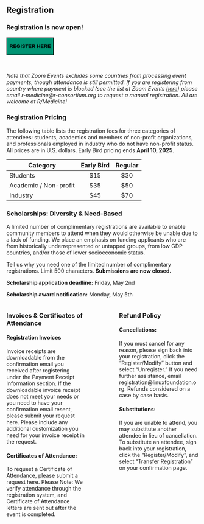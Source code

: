 ## Registration

### Registration is now open!

<button class="btn btn-primary" style="background-color: #009473" onclick="window.location.href=&#39;https://events.zoom.us/ev/Ary4n0gHYgxRCElrRRk-VtYMY7U1RqFT6ceYf8FmTErQlMuI9H7A~ArHKCkWO_DutzLw_AdvOKPtA6RVDz12I4PBqXncSsqdpum5kFyRtEovYWA&#39;">

**REGISTER HERE**

</button>

<br>

*Note that Zoom Events excludes some countries from processing event payments, though attendance is still permitted. If you are registering from country where payment is blocked (see the list at Zoom Events [here](https://support.zoom.com/hc/en/article?id=zm_kb&sysparm_article=KB0063856)) please email r-medicine\@r-consortium.org to request a manual registration. All are welcome at R/Medicine!*

### Registration Pricing

The following table lists the registration fees for three categories of attendees: students, academics and members of non-profit organizations, and professionals employed in industry who do not have non-profit status. All prices are in U.S. dollars. Early Bird pricing ends **April 10, 2025**.

| Category              | Early Bird | Regular |
|-----------------------|:----------:|:-------:|
| Students              |    \$15    |  \$30   |
| Academic / Non-profit |    \$35    |  \$50   |
| Industry              |    \$45    |  \$70   |

### Scholarships: Diversity & Need-Based

A limited number of complimentary registrations are available to enable community members to attend when they would otherwise be unable due to a lack of funding. We place an emphasis on funding applicants who are from historically underrepresented or untapped groups, from low GDP countries, and/or those of lower socioeconomic status.

Tell us why you need one of the limited number of complimentary registrations. Limit 500 characters. **Submissions are now closed.**

<!-- Submit [here](https://docs.google.com/forms/d/e/1FAIpQLSdGQ_QqQdOmAvuT_1oLMC_LFVgWeq3NBJ013tVJizklv4bm5g/viewform?usp=header). -->

**Scholarship application deadline:** Friday, May 2nd

**Scholarship award notification:** Monday, May 5th

:::::: columns
::: {.column width="45%"}
### Invoices & Certificates of Attendance

#### Registration Invoices

Invoice receipts are downloadable from the confirmation email you received after registering under the Payment Receipt Information section. If the downloadable invoice receipt does not meet your needs or you need to have your confirmation email resent, please submit your request here. Please include any additional customization you need for your invoice receipt in the request.

#### Certificates of Attendance:

To request a Certificate of Attendance, please submit a request here. Please Note: We verify attendance through the registration system, and Certificate of Attendance letters are sent out after the event is completed.
:::

::: {.column width="10%"}
<!-- empty column to create gap -->
:::

::: {.column width="45%"}
### Refund Policy

#### Cancellations:

If you must cancel for any reason, please sign back into your registration, click the “Register/Modify” button and select “Unregister.” If you need further assistance, email registration\@linuxfoundation.org. Refunds considered on a case by case basis.

#### Substitutions:

If you are unable to attend, you may substitute another attendee in lieu of cancellation. To substitute an attendee, sign back into your registration, click the “Register/Modify”, and select “Transfer Registration” on your confirmation page.
:::
::::::

